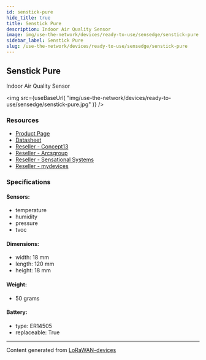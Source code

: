 ```yaml
---
id: senstick-pure
hide_title: true
title: Senstick Pure
description: Indoor Air Quality Sensor
image: img/use-the-network/devices/ready-to-use/sensedge/senstick-pure.jpg
sidebar_label: Senstick Pure
slug: /use-the-network/devices/ready-to-use/sensedge/senstick-pure
---
```



## Senstick Pure

Indoor Air Quality Sensor

<img
src={useBaseUrl(
"img/use-the-network/devices/ready-to-use/sensedge/senstick-pure.jpg"
)}
/>

### Resources

- [Product Page](http://senstick.co)
- [Datasheet](http://senstick.co/downloads/Sensedge-SIAQ30-Datasheet.pdf)
- [Reseller - Concept13](https://www.concept13.co.uk/)
- [Reseller - Arcsgroup](https://thearcsgroup.com/)
- [Reseller - Sensational Systems](https://sensational.systems/)
- [Reseller - mydevices](https://mydevices.com/)

### Specifications

#### Sensors:
- temperature
- humidity
- pressure
- tvoc
#### Dimensions:
- width: 18 mm
- length: 120 mm
- height: 18 mm
#### Weight: 
- 50 grams
#### Battery: 
- type: ER14505
- replaceable: True



---
Content generated from [LoRaWAN-devices](https://github.com/TheThingsNetwork/lorawan-devices)